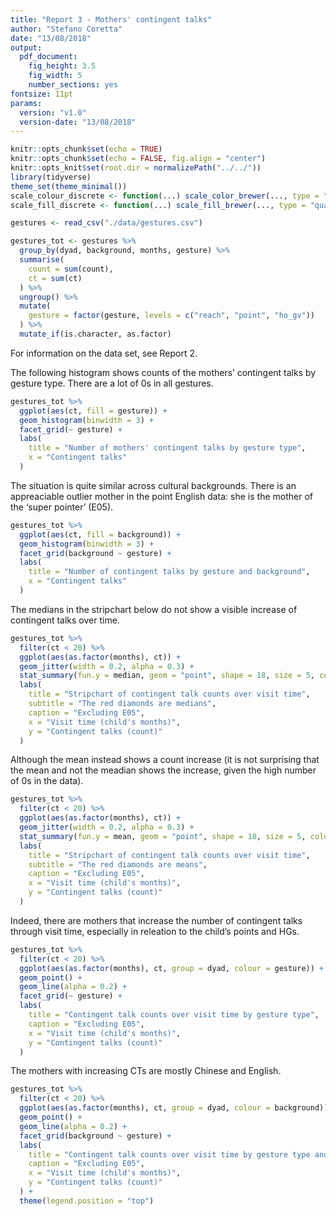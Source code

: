 ```yaml
---
title: "Report 3 - Mothers' contingent talks"
author: "Stefano Coretta"
date: "13/08/2018"
output:
  pdf_document:
    fig_height: 3.5
    fig_width: 5
    number_sections: yes
fontsize: 11pt
params:
  version: "v1.0"
  version-date: "13/08/2018"
---
```


```r
knitr::opts_chunk$set(echo = TRUE)
knitr::opts_chunk$set(echo = FALSE, fig.align = "center")
knitr::opts_knit$set(root.dir = normalizePath("../../"))
library(tidyverse)
theme_set(theme_minimal())
scale_colour_discrete <- function(...) scale_color_brewer(..., type = "qual", palette = "Dark2")
scale_fill_discrete <- function(...) scale_fill_brewer(..., type = "qual", palette = "Dark2")
```

```r
gestures <- read_csv("./data/gestures.csv")

gestures_tot <- gestures %>%
  group_by(dyad, background, months, gesture) %>%
  summarise(
    count = sum(count),
    ct = sum(ct)
  ) %>%
  ungroup() %>%
  mutate(
    gesture = factor(gesture, levels = c("reach", "point", "ho_gv"))
  ) %>%
  mutate_if(is.character, as.factor)
```

For information on the data set, see Report 2.

The following histogram shows counts of the mothers' contingent talks by gesture type. There are a lot of 0s in all gestures.

```r
gestures_tot %>%
  ggplot(aes(ct, fill = gesture)) +
  geom_histogram(binwidth = 3) +
  facet_grid(~ gesture) +
  labs(
    title = "Number of mothers' contingent talks by gesture type",
    x = "Contingent talks"
  )
```

The situation is quite similar across cultural backgrounds. There is an appreaciable outlier mother in the point English data: she is the mother of the 'super pointer' (E05).

```r
gestures_tot %>%
  ggplot(aes(ct, fill = background)) +
  geom_histogram(binwidth = 3) +
  facet_grid(background ~ gesture) +
  labs(
    title = "Number of contingent talks by gesture and background",
    x = "Contingent talks"
  )
```

The medians in the stripchart below do not show a visible increase of contingent talks over time.

```r
gestures_tot %>%
  filter(ct < 20) %>%
  ggplot(aes(as.factor(months), ct)) +
  geom_jitter(width = 0.2, alpha = 0.3) +
  stat_summary(fun.y = median, geom = "point", shape = 18, size = 5, color = "red") +
  labs(
    title = "Stripchart of contingent talk counts over visit time",
    subtitle = "The red diamonds are medians",
    caption = "Excluding E05",
    x = "Visit time (child's months)",
    y = "Contingent talks (count)"
  )
```

Although the mean instead shows a count increase (it is not surprising that the mean and not the meadian shows the increase, given the high number of 0s in the data).

```r
gestures_tot %>%
  filter(ct < 20) %>%
  ggplot(aes(as.factor(months), ct)) +
  geom_jitter(width = 0.2, alpha = 0.3) +
  stat_summary(fun.y = mean, geom = "point", shape = 18, size = 5, color = "red") +
  labs(
    title = "Stripchart of contingent talk counts over visit time",
    subtitle = "The red diamonds are means",
    caption = "Excluding E05",
    x = "Visit time (child's months)",
    y = "Contingent talks (count)"
  )
```

Indeed, there are mothers that increase the number of contingent talks through visit time, especially in releation to the child's points and HGs.

```r
gestures_tot %>%
  filter(ct < 20) %>%
  ggplot(aes(as.factor(months), ct, group = dyad, colour = gesture)) +
  geom_point() +
  geom_line(alpha = 0.2) +
  facet_grid(~ gesture) +
  labs(
    title = "Contingent talk counts over visit time by gesture type",
    caption = "Excluding E05",
    x = "Visit time (child's months)",
    y = "Contingent talks (count)"
  )
```

The mothers with increasing CTs are mostly Chinese and English.

```r
gestures_tot %>%
  filter(ct < 20) %>%
  ggplot(aes(as.factor(months), ct, group = dyad, colour = background)) +
  geom_point() +
  geom_line(alpha = 0.2) +
  facet_grid(background ~ gesture) +
  labs(
    title = "Contingent talk counts over visit time by gesture type and background",
    caption = "Excluding E05",
    x = "Visit time (child's months)",
    y = "Contingent talks (count)"
  ) +
  theme(legend.position = "top")
```
